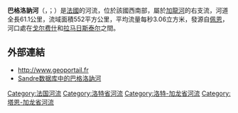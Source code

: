 {{noteTA
|G1=法国地名
|G2=单位
}}
{{Infobox river
| name                = 巴格洛訥河
| native_name         = Barguelonne
| image               = La Bargelonne 1.JPG
| image_size          = 
| image_caption       = 流经[[卡兹-蒙德纳尔|卡兹-蒙德纳尔]]的巴格洛訥河
| map                 = 
| map_caption         = 
| source1_location    = [[佩恩_(洛特省)|佩恩]]
| source1_coordinates = {{coord|44|20|18|N|1|26|56|E}}
| source1_elevation   = 246米
| mouth_location      = [[戈尔费什|戈尔费什]]和[[拉马日斯泰尔|拉马日斯泰尔]]之間
| mouth_coordinates   = {{coord|44|07|02|N|0|50|05|E}}
| mouth_elevation     = 62米
| progression         = {{RGaronne}}
| subdivision_type1   = [[世界政區索引|国家]]
| subdivision_name1   = {{FR}}
| length              = {{convert|61.1|km|mi|abbr=on}}
| discharge1_avg      = {{convert|3.06|m3/s|cuft/s|abbr=on}}
| basin_size          = {{convert|552|km2|mi2|abbr=on}}
}}
'''巴格洛訥河'''（{{lang-fr|Barguelonne}}，{{IPA-fr|baʁɡəlɔn}}；{{lang-oc|Bargalona}}）是[[法國|法國]]的河流，位於該國西南部，屬於[[加龍河|加龍河]]的右支流，河道全長61.1公里，流域面積552平方公里，平均流量每秒3.06立方米，發源自[[佩恩_(洛特省)|佩恩]]，河口處在[[戈尔费什|戈尔费什]]和[[拉马日斯泰尔|拉马日斯泰尔]]之間。

==外部連結==
*http://www.geoportail.fr {{Wayback|url=http://www.geoportail.fr/ |date=20101215171356 }}
*[http://sandre.eaufrance.fr/app/chainage/courdo/htm/O61-0400.php?cg=O61-0400 Sandre数据库中的巴格洛訥河]

{{Authority control}}
{{DEFAULTSORT:Barguelonne}}
[[Category:法国河流|Category:法国河流]]
[[Category:洛特省河流|Category:洛特省河流]]
[[Category:洛特-加龙省河流|Category:洛特-加龙省河流]]
[[Category:塔恩-加龙省河流|Category:塔恩-加龙省河流]]